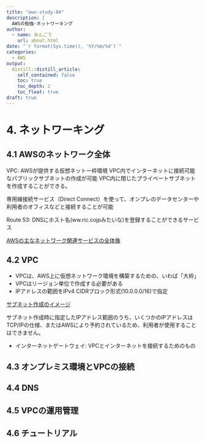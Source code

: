 ```yaml
---
title: "aws-study-04"
description: |
  AWSの勉強-ネットワーキング
author:
  - name: あんごう
    url: about.html
date: "`r format(Sys.time(), '%Y/%m/%d')`"
categories:
  - AWS
output:
  distill::distill_article:
    self_contained: false
    toc: true
    toc_depth: 2
    toc_float: true
draft: true
---
```


# 4. ネットワーキング

## 4.1 AWSのネットワーク全体

VPC: AWSが提供する仮想ネットー枠環境
VPC内でインターネットに接続可能なパブリックサブネットの作成が可能
VPC内に閉じたプライベートサブネットを作成することができる。

専用線接続サービス（Direct Connect）を使って、オンプレのデータセンターや利用者のオフィスなどと接続することが可能

Route 53: DNSにホスト名(ww.ric.cojpみたいな)を登録することができるサービス

[AWSの主なネットワーク関連サービスの全体像](./4.1.png)

## 4.2 VPC

- VPCは、AWS上に仮想ネットワーク環境を構築するための、いわば「大枠」
- VPCはリージョン単位で作成する必要がある
- IPアドレスの範囲をIPv4 CIDRブロック形式(10.0.0.0/16)で指定

[サブネット作成のイメージ](./4.2.png)

サブネット作成時に指定したIPアドレス範囲のうち、いくつかのIPアドレスはTCP/IPの仕様、またはAWSにより予約されているため、利用者が使用することはできません。

[](./4.3.png)

- インターネットゲートウェイ: VPCとインターネットを接続するためのもの

## 4.3 オンプレミス環境とVPCの接続

## 4.4 DNS

## 4.5 VPCの運用管理

## 4.6 チュートリアル

